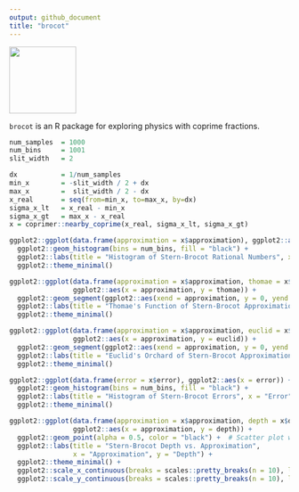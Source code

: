 ```yaml
---
output: github_document
title: "brocot"
---
```


![](man/figures/brocot_logo.png){ width=120px align=right }

`brocot` is an R package for exploring physics with coprime fractions.

```r
num_samples  = 1000
num_bins     = 1001
slit_width   = 2

dx           = 1/num_samples
min_x        = -slit_width / 2 + dx
max_x        =  slit_width / 2 - dx
x_real       = seq(from=min_x, to=max_x, by=dx)
sigma_x_lt   = x_real - min_x
sigma_x_gt   = max_x - x_real
x = coprimer::nearby_coprime(x_real, sigma_x_lt, sigma_x_gt)
```

```r
ggplot2::ggplot(data.frame(approximation = x$approximation), ggplot2::aes(x = approximation)) +
  ggplot2::geom_histogram(bins = num_bins, fill = "black") +
  ggplot2::labs(title = "Histogram of Stern-Brocot Rational Numbers", x = "Rational Number", y = "Count") +
  ggplot2::theme_minimal()
```

```r
ggplot2::ggplot(data.frame(approximation = x$approximation, thomae = x$thomae),
                ggplot2::aes(x = approximation, y = thomae)) +
  ggplot2::geom_segment(ggplot2::aes(xend = approximation, y = 0, yend = thomae), color = "black") +
  ggplot2::labs(title = "Thomae's Function of Stern-Brocot Approximations", x = "Approximation", y = "Thomae") +
  ggplot2::theme_minimal()
```

```r
ggplot2::ggplot(data.frame(approximation = x$approximation, euclid = x$euclids_orchard_height),
                ggplot2::aes(x = approximation, y = euclid)) +
  ggplot2::geom_segment(ggplot2::aes(xend = approximation, y = 0, yend = euclid), color = "black") +
  ggplot2::labs(title = "Euclid's Orchard of Stern-Brocot Approximations", x = "Approximation", y = "Redundancy") +
  ggplot2::theme_minimal()
```

```r
ggplot2::ggplot(data.frame(error = x$error), ggplot2::aes(x = error)) +
  ggplot2::geom_histogram(bins = num_bins, fill = "black") +
  ggplot2::labs(title = "Histogram of Stern-Brocot Errors", x = "Error", y = "Count") +
  ggplot2::theme_minimal()
```

```r
ggplot2::ggplot(data.frame(approximation = x$approximation, depth = x$depth),
                ggplot2::aes(x = approximation, y = depth)) +
  ggplot2::geom_point(alpha = 0.5, color = "black") +  # Scatter plot with transparency
  ggplot2::labs(title = "Stern-Brocot Depth vs. Approximation",
                x = "Approximation", y = "Depth") +
  ggplot2::theme_minimal() +
  ggplot2::scale_x_continuous(breaks = scales::pretty_breaks(n = 10), labels = scales::label_number()) +
  ggplot2::scale_y_continuous(breaks = scales::pretty_breaks(n = 10), labels = scales::label_number())
```
